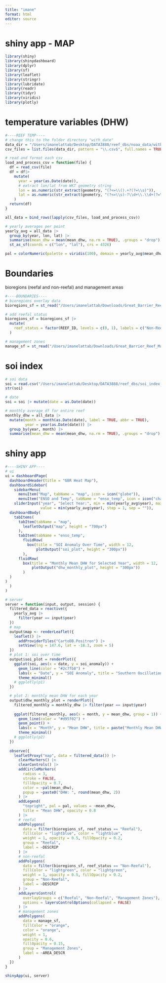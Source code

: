 ```yaml
---
title: "imane"
format: html
editor: source
---
```


# shiny app - MAP
```r
library(shiny)
library(shinydashboard)
library(dplyr)
library(sf)
library(leaflet)
library(stringr)
library(lubridate)
library(readr)
library(tidyr)
library(viridis)
library(plotly)
```

# temperature variables (DHW)
```r
#----REEF TEMP----
# change this to the folder directory "with_date"
data_dir = "/Users/imanelattab/Desktop/DATA3888/reef_dbs/noaa_data/with_date"
csv_files = list.files(data_dir, pattern = "\\.csv$", full.names = TRUE)

# read and format each csv
load_and_process_csv = function(file) {
  df = read_csv(file)
  df = df|>
    mutate(
      year = year(as.Date(date)),
      # extract lon/lat from WKT geometry string
      lon = as.numeric(str_extract(geometry, "(?<=\\().+?(?=\\s)")),
      lat = as.numeric(str_extract(geometry, "(?<=\\s)-?\\d+\\.\\d+(?=\\))"))
    )
  return(df)
}

all_data = bind_rows(lapply(csv_files, load_and_process_csv))

# yearly averages per point
yearly_avg = all_data |>
  group_by(year, lon, lat) |>
  summarise(mean_dhw = mean(mean_dhw, na.rm = TRUE), .groups = "drop") |>
  st_as_sf(coords = c("lon", "lat"), crs = 4326)

pal = colorNumeric(palette = viridis(100), domain = yearly_avg$mean_dhw)
```

# Boundaries

bioregions (reefal and non-reefal) and management areas
```r
#----BOUNDARIES----
# bioregions overlay data
bioregions_sf = st_read("/Users/imanelattab/Downloads/Great_Barrier_Reef_Marine_Park_Marine_Bioregions_20_-7203602978318279074/Great_Barrier_Reef_Marine_Park_Marine_Bioregions.shp")

# add reefal status
bioregions_sf = bioregions_sf |> 
  mutate(
    reef_status = factor(REEF_ID, levels = c(0, 1), labels = c("Non-Reefal", "Reefal"))
  )

# management zones
manage_sf = st_read("/Users/imanelattab/Downloads/Great_Barrier_Reef_Marine_Park_Management_Areas_20_8405662027104915161/Great_Barrier_Reef_Marine_Park_Management_Areas.shp")
```

# soi index
```r
# soi data
soi = read.csv("/Users/imanelattab/Desktop/DATA3888/reef_dbs/soi_index.csv")
str(soi)

# date
soi = soi |> mutate(date = as.Date(date))

# monthly average df for entire reef
monthly_dhw = all_data |>
  mutate(month = month(as.Date(date), label = TRUE, abbr = TRUE),
         year = year(as.Date(date))) |>
  group_by(year, month) |>
  summarise(mean_dhw = mean(mean_dhw, na.rm = TRUE), .groups = "drop")

```


# shiny app
```r
#----SHINY APP----
# ui
ui = dashboardPage(
  dashboardHeader(title = "GBR Heat Map"),
  dashboardSidebar(
    sidebarMenu(
      menuItem("Map", tabName = "map", icon = icon("globe")),
      menuItem("ENSO and Temp", tabName = "enso_temp", icon = icon("chart-line"))),
    sliderInput("year", "Select Year:", min = min(yearly_avg$year), max = max(yearly_avg$year),
                value = min(yearly_avg$year), step = 1, sep = "")),
  dashboardBody(
    tabItems(
      tabItem(tabName = "map",
        leafletOutput("map", height = "700px")
      ),
      tabItem(tabName = "enso_temp",
        fluidRow(
          box(title = "SOI Anomaly Over Time", width = 12,
              plotOutput("soi_plot", height = "300px"))
        ),
      fluidRow(
        box(title = "Monthly Mean DHW for Selected Year", width = 12,
            plotOutput("dhw_monthly_plot", height = "300px"))
        )
  )
)
  )
)

# server
server = function(input, output, session) {
  filtered_data = reactive({
    yearly_avg |> 
      filter(year == input$year)
  })
  # map
  output$map <- renderLeaflet({
    leaflet() |>
      addProviderTiles("CartoDB.Positron") |>
      setView(lng = 147.6, lat = -18.3, zoom = 5)
  })
  # plot 1: soi over time
  output$soi_plot = renderPlot({
    ggplot(soi, aes(x = date, y = soi_anomaly)) +
      geom_line(color = "#2c7fb8") +
      labs(x = "Date", y = "SOI Anomaly", title = "Southern Oscillation Index (SOI) Anomaly Over Time") +
      theme_minimal()
    # ggplotly(p1)
  })

  # plot 2: monthly mean DHW for each year
  output$dhw_monthly_plot = renderPlot({
    filtered_monthly = monthly_dhw |> filter(year == input$year)
    
    ggplot(filtered_monthly, aes(x = month, y = mean_dhw, group = 1)) +
      geom_line(color = "#d95f02") +
      geom_point() +
      labs(x = "Month", y = "Mean DHW", title = paste("Monthly Mean DHW in", input$year)) +
      theme_minimal()
    # ggplotly(p2)
  })
  
  observe({
    leafletProxy("map", data = filtered_data()) |>
      clearMarkers() |>
      clearControls() |>
      addCircleMarkers(
        radius = 3,
        stroke = FALSE,
        fillOpacity = 0.7,
        color = ~pal(mean_dhw),
        popup = ~paste0("DHW: ", round(mean_dhw, 2))
      ) |>
      addLegend(
        "topright", pal = pal, values = ~mean_dhw,
        title = "Mean DHW", opacity = 0.8
      ) |>
      # reefal
      addPolygons(
        data = filter(bioregions_sf, reef_status == "Reefal"),
        fillColor = "lightblue", color = "lightblue",
        weight = 1, opacity = 0.5, fillOpacity = 0.2,
        group = "Reefal",
        label = ~DESCRIP
      ) |>
      # non-reefal
      addPolygons(
        data = filter(bioregions_sf, reef_status == "Non-Reefal"),
        fillColor = "lightgreen", color = "lightgreen",
        weight = 1, opacity = 0.5, fillOpacity = 0.2,
        group = "Non-Reefal",
        label = ~DESCRIP
      ) |>
      addLayersControl(
        overlayGroups = c("Reefal", "Non-Reefal", "Management Zones"),
        options = layersControlOptions(collapsed = FALSE)
      ) |>
      # management zones
      addPolygons(
        data = manage_sf,
        fillColor = "orange",
        color = "orange",
        weight = 1,
        opacity = 0.6,
        fillOpacity = 0.15,
        group = "Management Zones",
        label = ~AREA_DESCR
      )
  })
}

shinyApp(ui, server)
```

